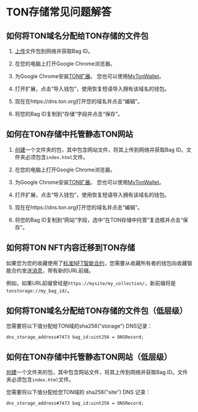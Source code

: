 # TON存储常见问题解答

## 如何将TON域名分配给TON存储的文件包

1. [上传](/v3/guidelines/web3/ton-storage/storage-daemon#creating-a-bag-of-files)文件包到网络并获取Bag ID。

2. 在您的电脑上打开Google Chrome浏览器。

3. 为Google Chrome安装[TON扩展](https://chrome.google.com/webstore/detail/ton-wallet/nphplpgoakhhjchkkhmiggakijnkhfnd)。
   您也可以使用[MyTonWallet](https://chrome.google.com/webstore/detail/mytonwallet/fldfpgipfncgndfolcbkdeeknbbbnhcc)。

4. 打开扩展，点击“导入钱包”，使用恢复短语导入拥有该域名的钱包。

5. 现在在https://dns.ton.org打开您的域名并点击“编辑”。

6. 将您的Bag ID复制到“存储”字段并点击“保存”。

## 如何在TON存储中托管静态TON网站

1. [创建](/v3/guidelines/web3/ton-storage/storage-daemon#creating-a-bag-of-files)一个文件夹的包，其中包含网站文件，将其上传到网络并获取Bag ID。文件夹必须包含`index.html`文件。

2. 在您的电脑上打开Google Chrome浏览器。

3. 为Google Chrome安装[TON扩展](https://chrome.google.com/webstore/detail/ton-wallet/nphplpgoakhhjchkkhmiggakijnkhfnd)。
   您也可以使用[MyTonWallet](https://chrome.google.com/webstore/detail/mytonwallet/fldfpgipfncgndfolcbkdeeknbbbnhcc)。

4. 打开扩展，点击“导入钱包”，使用恢复短语导入拥有该域名的钱包。

5. 现在在https://dns.ton.org打开您的域名并点击“编辑”。

6. 将您的Bag ID复制到“网站”字段，选中“在TON存储中托管”复选框并点击“保存”。

## 如何将TON NFT内容迁移到TON存储

如果您为您的收藏使用了[标准NFT智能合约](https://github.com/ton-blockchain/token-contract/blob/main/nft/nft-collection-editable.fc)，您需要从收藏所有者的钱包向收藏智能合约发送[消息](https://github.com/ton-blockchain/token-contract/blob/2d411595a4f25fba43997a2e140a203c140c728a/nft/nft-collection-editable.fc#L132)，带有新的URL前缀。

例如，如果URL前缀曾经是`https://mysite/my_collection/`，新前缀将是`tonstorage://my_bag_id/`。

## 如何将TON域名分配给TON存储的文件包（低层级）

您需要将以下值分配给TON域的sha256("storage") DNS记录：

```
dns_storage_address#7473 bag_id:uint256 = DNSRecord;
```

## 如何在TON存储中托管静态TON网站（低层级）

[创建](/v3/guidelines/web3/ton-storage/storage-daemon#creating-a-bag-of-files)一个文件夹的包，其中包含网站文件，将其上传到网络并获取Bag ID。文件夹必须包含`index.html`文件。

您需要将以下值分配给您TON域的 sha256("site") DNS 记录：

```
dns_storage_address#7473 bag_id:uint256 = DNSRecord;
```
